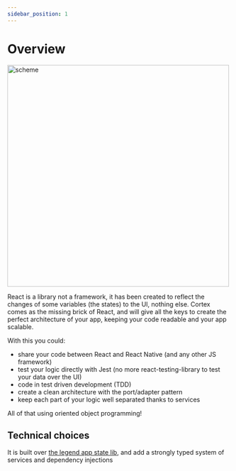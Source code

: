 ```yaml
---
sidebar_position: 1
---
```


# Overview

<div style={{textAlign: "center", marginBottom: 30}}>
  <img alt="scheme" width="500px" height="500px"  src={require('@site/static/img/cortex-scheme.png').default} />
</div>

React is a library not a framework, it has been created to reflect the changes of some variables (the states) to the UI, nothing else.
Cortex comes as the missing brick of React, and will give all the keys to create the perfect architecture of your app, keeping your code readable and your app scalable.

With this you could:

- share your code between React and React Native (and any other JS framework)
- test your logic directly with Jest (no more react-testing-library to test your data over the UI)
- code in test driven development (TDD)
- create a clean architecture with the port/adapter pattern
- keep each part of your logic well separated thanks to services

All of that using oriented object programming!

## Technical choices

It is built over [the legend app state lib](https://legendapp.com/open-source/state/), and add a strongly typed system of services and dependency injections


